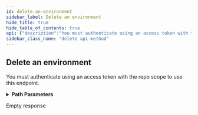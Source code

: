 ```yaml
---
id: delete-an-environment
sidebar_label: Delete an environment
hide_title: true
hide_table_of_contents: true
api: {"description":"You must authenticate using an access token with the repo scope to use this endpoint.","externalDocs":{"description":"API method documentation","url":"https://docs.github.com/rest/reference/repos#delete-an-environment"},"operationId":"repos/delete-an-environment","parameters":[{"in":"path","name":"owner","required":true,"schema":{"type":"string"}},{"in":"path","name":"repo","required":true,"schema":{"type":"string"}},{"description":"The name of the environment","in":"path","name":"environment_name","required":true,"schema":{"type":"string"}}],"responses":{"204":{"description":"Empty response"}},"tags":["repos"],"x-github":{"category":"repos","enabledForGitHubApps":true,"githubCloudOnly":false,"previews":[],"subcategory":"environments"},"method":"delete","path":"/repos/{owner}/{repo}/environments/{environment_name}","servers":[{"url":"https://api.github.com"}],"info":{"contact":{"name":"Support","url":"https://support.github.com/contact"},"description":"GitHub's v3 REST API.","license":{"name":"MIT","url":"https://spdx.org/licenses/MIT"},"termsOfService":"https://docs.github.com/articles/github-terms-of-service","title":"GitHub v3 REST API","version":"1.1.4","x-apisguru-categories":["collaboration","developer_tools"],"x-logo":{"url":"https://twitter.com/github/profile_image?size=original"},"x-origin":[{"format":"openapi","url":"https://raw.githubusercontent.com/github/rest-api-description/main/descriptions/api.github.com/api.github.com.json","version":"3.0"}],"x-providerName":"github.com"},"postman":{"name":"Delete an environment","description":{"content":"You must authenticate using an access token with the repo scope to use this endpoint.","type":"text/plain"},"url":{"path":["repos",":owner",":repo","environments",":environment_name"],"host":["{{baseUrl}}"],"query":[],"variable":[{"disabled":false,"description":{"content":"(Required) ","type":"text/plain"},"type":"any","value":"","key":"owner"},{"disabled":false,"description":{"content":"(Required) ","type":"text/plain"},"type":"any","value":"","key":"repo"},{"disabled":false,"description":{"content":"(Required) The name of the environment","type":"text/plain"},"type":"any","value":"","key":"environment_name"}]},"method":"DELETE"}}
sidebar_class_name: "delete api-method"
---
```



## Delete an environment



You must authenticate using an access token with the repo scope to use this endpoint.

<details style={{"marginBottom":"1rem"}}><summary style={{}}><strong>Path Parameters</strong></summary><div><ul><ParamsItem className={"paramsItem"} param={{"in":"path","name":"owner","required":true,"schema":{"type":"string"}}}></ParamsItem><ParamsItem className={"paramsItem"} param={{"in":"path","name":"repo","required":true,"schema":{"type":"string"}}}></ParamsItem><ParamsItem className={"paramsItem"} param={{"description":"The name of the environment","in":"path","name":"environment_name","required":true,"schema":{"type":"string"}}}></ParamsItem></ul></div></details><div><ApiTabs><TabItem label={"204"} value={"204"}><div>

Empty response

</div><div></div></TabItem></ApiTabs></div>
      